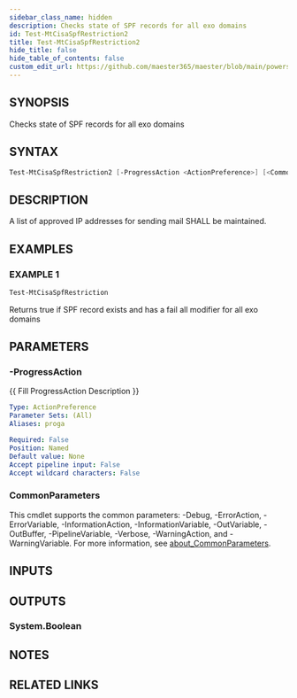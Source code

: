 ```yaml
---
sidebar_class_name: hidden
description: Checks state of SPF records for all exo domains
id: Test-MtCisaSpfRestriction2
title: Test-MtCisaSpfRestriction2
hide_title: false
hide_table_of_contents: false
custom_edit_url: https://github.com/maester365/maester/blob/main/powershell/public/Test-MtCisaSpfRestriction2.ps1
---
```


## SYNOPSIS

Checks state of SPF records for all exo domains

## SYNTAX

```powershell
Test-MtCisaSpfRestriction2 [-ProgressAction <ActionPreference>] [<CommonParameters>]
```

## DESCRIPTION

A list of approved IP addresses for sending mail SHALL be maintained.

## EXAMPLES

### EXAMPLE 1

```powershell
Test-MtCisaSpfRestriction
```

Returns true if SPF record exists and has a fail all modifier for all exo domains

## PARAMETERS

### -ProgressAction

\{\{ Fill ProgressAction Description \}\}

```yaml
Type: ActionPreference
Parameter Sets: (All)
Aliases: proga

Required: False
Position: Named
Default value: None
Accept pipeline input: False
Accept wildcard characters: False
```

### CommonParameters

This cmdlet supports the common parameters: -Debug, -ErrorAction, -ErrorVariable, -InformationAction, -InformationVariable, -OutVariable, -OutBuffer, -PipelineVariable, -Verbose, -WarningAction, and -WarningVariable. For more information, see [about_CommonParameters](http://go.microsoft.com/fwlink/?LinkID=113216).

## INPUTS

## OUTPUTS

### System.Boolean

## NOTES

## RELATED LINKS

